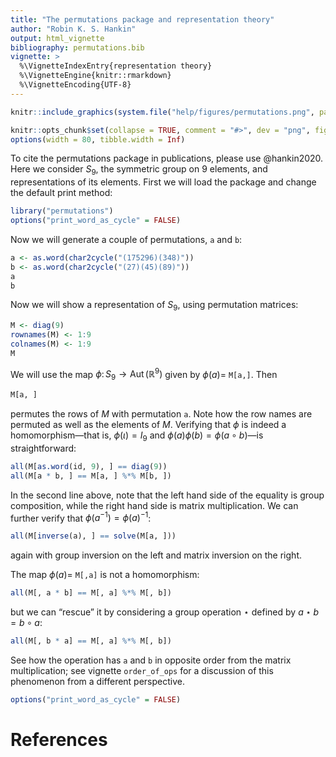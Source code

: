 ```yaml
---
title: "The permutations package and representation theory"
author: "Robin K. S. Hankin"
output: html_vignette
bibliography: permutations.bib
vignette: >
  %\VignetteIndexEntry{representation theory}
  %\VignetteEngine{knitr::rmarkdown}
  %\VignetteEncoding{UTF-8}
---
```



```r
knitr::include_graphics(system.file("help/figures/permutations.png", package = "permutations"))
```

```r
knitr::opts_chunk$set(collapse = TRUE, comment = "#>", dev = "png", fig.width = 7, fig.height = 3.5, message = FALSE, warning = FALSE)
options(width = 80, tibble.width = Inf)
```

To cite the permutations package in publications, please use
@hankin2020.  Here we consider $S_9$, the symmetric group on 9
elements, and representations of its elements.  First we will load the
package and change the default print method:

```r
library("permutations")
options("print_word_as_cycle" = FALSE)
```

Now we will generate a couple of permutations, `a` and `b`:

```r
a <- as.word(char2cycle("(175296)(348)"))
b <- as.word(char2cycle("(27)(45)(89)"))
a
b
```

Now we will show a representation of $S_9$, using permutation matrices:

```r
M <- diag(9)
rownames(M) <- 1:9
colnames(M) <- 1:9
M
```

We will use the map $\phi\colon S_9\longrightarrow\operatorname{Aut}\left(\mathbb{R}^9\right)$ given by $\phi(a)=$ `M[a,]`.  Then


```r
M[a, ]
```

permutes the rows of $M$ with permutation `a`.  Note how the row
names are permuted as well as the elements of $M$.  Verifying that
$\phi$ is indeed a homomorphism---that is, $\phi(\iota)=I_9$ and
$\phi(a)\phi(b)=\phi(a\circ b)$---is straightforward:

```r
all(M[as.word(id, 9), ] == diag(9))
all(M[a * b, ] == M[a, ] %*% M[b, ])
```

In the second line above, note that the left hand side of the equality
is group composition, while the right hand side is matrix
multiplication.  We can further verify that
$\phi\left(a^{-1}\right)=\phi(a)^{-1}$:

```r
all(M[inverse(a), ] == solve(M[a, ]))
```

again with group inversion on the left and matrix inversion on the
right.

The map $\phi(a)=$ `M[,a]` is not a homomorphism:


```r
all(M[, a * b] == M[, a] %*% M[, b])
```

but we can "rescue" it by considering a group operation $\star$
defined by $a\star b=b\circ a$:

```r
all(M[, b * a] == M[, a] %*% M[, b])
```


See how the operation has `a` and `b` in opposite order from the
matrix multiplication; see vignette `order_of_ops` for a discussion of
this phenomenon from a different perspective.


```r
options("print_word_as_cycle" = FALSE)
```

# References {-}
